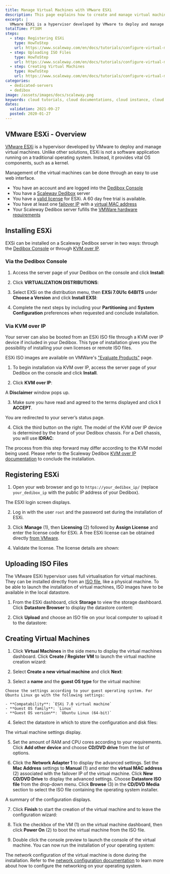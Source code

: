 ```yaml
---
title: Manage Virtual Machines with VMware ESXi
description: This page explains how to create and manage virtual machines on Scaleway Dedibox using the Hypervisor VMware ESXi.
excerpt: |
  VMware ESXi is a hypervisor developed by VMware to deploy and manage virtual machines. Unlike other solutions ESXi is not a software application running on a traditional operating system, instead it provides vital OS components, such as a kernel.
totalTime: PT30M
steps:
  - step: Registering ESXi
    type: HowToStep
    url: https://www.scaleway.com/en/docs/tutorials/configure-virtual-machine-esxi/#Registering-ESXi
  - step: Uploading ISO Files
    type: HowToStep
    url: https://www.scaleway.com/en/docs/tutorials/configure-virtual-machine-esxi/#Uploading-ISO-Files
  - step: Creating Virtual Machines
    type: HowToStep
    url: https://www.scaleway.com/en/docs/tutorials/configure-virtual-machine-esxi/#Creating-Virtual-Machines
categories:
  - dedicated-servers
  - dedibox
image: /assets/images/docs/scaleway.png
keywords: cloud tutorials, cloud documentations, cloud instance, cloud hosting, ubuntu server, debian server, linux server, Block Storage, S3, IAAS, baremetal, scalability, ARM, physical server, dedicated server, physicalization, virtualisation, hypervisor, esxi, vmware, virutal machine
dates:
  validation: 2021-09-27
  posted: 2020-01-27
---
```


## VMware ESXi - Overview

[VMware ESXi](https://www.vmware.com/products/esxi-and-esx.html) is a hypervisor developed by VMware to deploy and manage virtual machines. Unlike other solutions, ESXi is not a software application running on a traditional operating system. Instead, it provides vital OS components, such as a kernel.

Management of the virtual machines can be done through an easy to use web interface.

<Message type="requirement">

- You have an account and are logged into the [Dedibox Console](https://console.online.net)
- You have a [Scaleway Dedibox](http://www.scaleway.com/en/dedibox) server
- You have a [valid license](https://my.vmware.com/en/group/vmware/evalcenter?p=free-esxi7&lp=default) for ESXi. A 60 day free trial is available.
- You have at least one [failover IP](/dedibox-network/ip-failover/concepts#failover-ips) with a [virtual MAC address](/dedibox-network/ip-failover/concepts#virtual-mac-address)
- Your Scaleway Dedibox server fufills the [VMWare hardware requirements](https://docs.vmware.com/en/VMware-vSphere/7.0/com.vmware.esxi.upgrade.doc/GUID-DEB8086A-306B-4239-BF76-E354679202FC.html)

</Message>

## Installing ESXi

EXSi can be installed on a Scaleway Dedibox server in two ways: through the [Dedibox Console](https://console.online.net/en/login) or through [KVM over IP](<https://en.wikipedia.org/wiki/KVM_switch#KVM_over_IP_(IPKVM)>).

### Via the Dedibox Console

1. Access the server page of your Dedibox on the console and click **Install**:

  <Lightbox src="scaleway-click-on-install.png" width="800" alt="" />

2. Click **VIRTUALIZATION DISTRIBUTIONS**:
  <Lightbox src="scaleway-virtualizaton-distributions.png" width="800" alt="" />

3. Select EXSi on the distribution menu, then **EXSi 7.0U1c 64BITS** under **Choose a Version** and click **Install EXSI**:
  <Lightbox src="scaleway-install-exsi.png" width="800" alt="" />

4. Complete the next steps by including your **Partitioning** and **System Configuration** preferences when requested and conclude installation.

### Via KVM over IP

Your server can also be booted from an ESXi ISO file through a KVM over IP device if included in your Dedibox. This type of installation gives you the possibility of installing your own licenses or remote ISO files.

ESXi ISO images are available on VMWare's ["Evaluate Products"](https://www.vmware.com/try-vmware.html) page.

1. To begin installation via KVM over IP, access the server page of your Dedibox on the console and click **Install**.

2. Click **KVM over IP**:

  <Lightbox src="scaleway-kvm-over-ip.png" width="800" alt="" />

  A **Disclaimer** window pops up. 
  
3. Make sure you have read and agreed to the terms displayed and click **I ACCEPT**.

  <Lightbox src="scaleway-disclaimer.png" width="600" alt="" />

  You are redirected to your server’s status page. 
  
4. Click the third button on the right. The model of the KVM over IP device is determined by the brand of your Dedibox chassis. For a Dell chassis, you will use **IDRAC**:

  <Lightbox src="scaleway-idrac.png" width="800" alt="" />

The process from this step forward may differ according to the KVM model being used. Please refer to the Scaleway Dedibox [KVM over IP documentation](https://documentation.online.net/fr/dedicated-server/operating-system/custom-install/start) to conclude the installation.

## Registering ESXi

1. Open your web browser and go to `https://your_dedibox_ip/` (replace `your_dedibox_ip` with the public IP address of your Dedibox).

  The ESXI login screen displays. 
  
2. Log in with the user `root` and the password set during the installation of ESXi.

  <Lightbox src="scaleway-vmware_login.png" width="800" alt="" />

3. Click **Manage** (1), then **Licensing** (2) followed by **Assign License** and enter the license code for ESXi. A free ESXi license can be obtained directly [from VMware](https://my.vmware.com/en/group/vmware/evalcenter?p=free-esxi7&lp=default).

  <Lightbox src="scaleway-vmware_assign_license.png" width="800" alt="" />

4. Validate the license. The license details are shown:

  <Lightbox src="scaleway-vmware_license_added.png" width="800" alt="" />

## Uploading ISO Files

The VMware ESXi hypervisor uses full virtualisation for virtual machines. They can be installed directly from an [ISO file](https://en.wikipedia.org/wiki/ISO_image), like a physical machine. To be able to launch the installation of virtual machines, ISO images have to be available in the local datastore.

1. From the ESXi dashboard, click **Storage** to view the storage dashboard. Click **Datastore Browser** to display the datastore content:

  <Lightbox src="scaleway-vmware_datastore_dashboard.png" width="800" alt="" />

2. Click **Upload** and choose an ISO file on your local computer to upload it to the datastore:

  <Lightbox src="scaleway-vmware_datastore_upload.png" width="800" alt="" />

## Creating Virtual Machines

1. Click **Virtual Machines** in the side menu to display the virtual machines dashboard. Click **Create / Register VM** to launch the virtual machine creation wizard:

  <Lightbox src="scaleway-vmware_create_vm.png" width="800" alt="" />

2. Select **Create a new virtual machine** and click **Next**:

  <Lightbox src="scaleway-vmware_create_vm_01.png" width="800" alt="" />

3. Select a **name** and the **guest OS type** for the virtual machine:

  <Lightbox src="scaleway-vmware_create_vm_02.png" width="800" alt="" />

    Choose the settings according to your guest operating system. For Ubuntu Linux go with the following settings:

    - **Compatability**: `ESXi 7.0 virtual machine`
    - **Guest OS family**: `Linux`
    - **Guest OS version**: `Ubuntu Linux (64-bit)`

4. Select the datastore in which to store the configuration and disk files:

  <Lightbox src="scaleway-vmware_create_vm_04_add_cdrom.png" width="800" alt="" />

  The virtual machine settings display. 
  
5. Set the amount of RAM and CPU cores according to your requirements. Click **Add other device** and choose **CD/DVD drive** from the list of options.

6. Click the **Network Adapter 1** to display the advanced settings. Set the **Mac Address** settings to **Manual** (1) and enter the **virtual MAC address** (2) associated with the failover IP of the virtual machine. Click **New CD/DVD Drive** to display the advanced settings. Choose **Datastore ISO file** from the drop-down menu. Click **Browse** (3) in the **CD/DVD Media** section to select the ISO file containing the operating system installer.

  <Lightbox src="scaleway-vmware_create_vm_04_vmac_iso.png" width="800" alt="" />

  A summary of the configuration displays. 
  
7. Click **Finish** to start the creation of the virtual machine and to leave the configuration wizard:

  <Lightbox src="scaleway-vmware_create_vm_05.png" width="800" alt="" />

8. Tick the checkbox of the VM (1) on the virtual machine dashboard, then click **Power On** (2) to boot the virtual machine from the ISO file.

  <Lightbox src="scaleway-vmware_start_vm.png" width="800" alt="" />

9. Double click the console preview to launch the console of the virtual machine. You can now run the installation of your operating system:

  <Lightbox src="scaleway-vmware_install_os.png" width="800" alt="" />  

The network configuration of the virtual machine is done during the installation. Refer to the [network configuration documentation](/dedibox-network/ip-failover/quickstart/) to learn more about how to configure the networking on your operating system.
